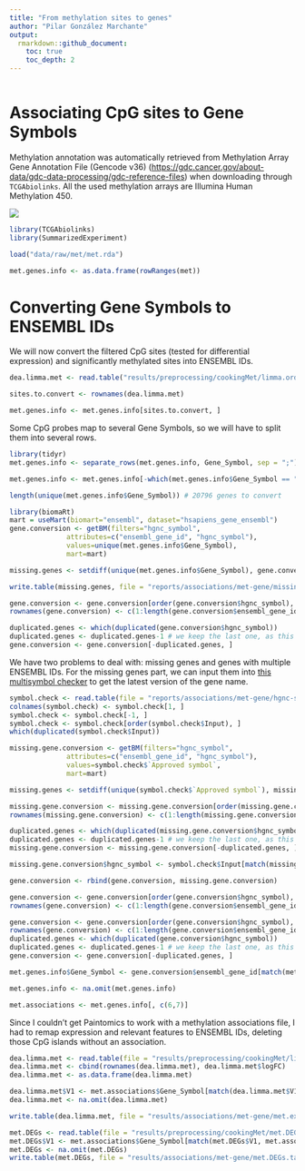 ```yaml
---
title: "From methylation sites to genes"
author: "Pilar González Marchante"
output: 
  rmarkdown::github_document:
    toc: true
    toc_depth: 2
---
```


```r
```

# Associating CpG sites to Gene Symbols

Methylation annotation was automatically retrieved from Methylation Array Gene Annotation File (Gencode v36) (<https://gdc.cancer.gov/about-data/gdc-data-processing/gdc-reference-files>) when downloading through `TCGAbiolinks`. All the used methylation arrays are Illumina Human Methylation 450.

![](met.genes.info.png)

```r
library(TCGAbiolinks)
library(SummarizedExperiment)

load("data/raw/met/met.rda")

met.genes.info <- as.data.frame(rowRanges(met))
```

# Converting Gene Symbols to ENSEMBL IDs

We will now convert the filtered CpG sites (tested for differential expression) and significantly methylated sites into ENSEMBL IDs.

```r
dea.limma.met <- read.table("results/preprocessing/cookingMet/limma.ordered.tsv")

sites.to.convert <- rownames(dea.limma.met)

met.genes.info <- met.genes.info[sites.to.convert, ]
```

Some CpG probes map to several Gene Symbols, so we will have to split them into several rows.

```r
library(tidyr)
met.genes.info <- separate_rows(met.genes.info, Gene_Symbol, sep = ";")

met.genes.info <- met.genes.info[-which(met.genes.info$Gene_Symbol == ""), ]
```

```r
length(unique(met.genes.info$Gene_Symbol)) # 20796 genes to convert

library(biomaRt)
mart = useMart(biomart="ensembl", dataset="hsapiens_gene_ensembl")
gene.conversion <- getBM(filters="hgnc_symbol",
              attributes=c("ensembl_gene_id", "hgnc_symbol"), 
              values=unique(met.genes.info$Gene_Symbol),
              mart=mart)

missing.genes <- setdiff(unique(met.genes.info$Gene_Symbol), gene.conversion$hgnc_symbol) # 3360

write.table(missing.genes, file = "reports/associations/met-gene/missing.genes.to.convert.txt", quote = FALSE, col.names = FALSE, row.names = FALSE)

gene.conversion <- gene.conversion[order(gene.conversion$hgnc_symbol), ]
rownames(gene.conversion) <- c(1:length(gene.conversion$ensembl_gene_id))

duplicated.genes <- which(duplicated(gene.conversion$hgnc_symbol))
duplicated.genes <- duplicated.genes-1 # we keep the last one, as this is the main sequence as opposed to alternative sequences (haplotypes/patches)
gene.conversion <- gene.conversion[-duplicated.genes, ]
```

We have two problems to deal with: missing genes and genes with multiple ENSEMBL IDs. For the missing genes part, we can input them into [this multisymbol checker](https://www.genenames.org/tools/multi-symbol-checker/) to get the latest version of the gene name.

```r
symbol.check <- read.table(file = "reports/associations/met-gene/hgnc-symbol-check.csv", sep = ",")
colnames(symbol.check) <- symbol.check[1, ]
symbol.check <- symbol.check[-1, ]
symbol.check <- symbol.check[order(symbol.check$Input), ]
which(duplicated(symbol.check$Input))

missing.gene.conversion <- getBM(filters="hgnc_symbol",
              attributes=c("ensembl_gene_id", "hgnc_symbol"), 
              values=symbol.check$`Approved symbol`,
              mart=mart)

missing.genes <- setdiff(unique(symbol.check$`Approved symbol`), missing.gene.conversion$hgnc_symbol) # 116

missing.gene.conversion <- missing.gene.conversion[order(missing.gene.conversion$hgnc_symbol), ]
rownames(missing.gene.conversion) <- c(1:length(missing.gene.conversion$ensembl_gene_id))

duplicated.genes <- which(duplicated(missing.gene.conversion$hgnc_symbol))
duplicated.genes <- duplicated.genes-1 # we keep the last one, as this is the main sequence as opposed to alternative sequences (haplotypes/patches)
missing.gene.conversion <- missing.gene.conversion[-duplicated.genes, ]

missing.gene.conversion$hgnc_symbol <- symbol.check$Input[match(missing.gene.conversion$hgnc_symbol, symbol.check$`Approved symbol`)] # replace new names by old names, so that it finds them in the associations

gene.conversion <- rbind(gene.conversion, missing.gene.conversion)

gene.conversion <- gene.conversion[order(gene.conversion$hgnc_symbol), ]
rownames(gene.conversion) <- c(1:length(gene.conversion$ensembl_gene_id))

gene.conversion <- gene.conversion[order(gene.conversion$hgnc_symbol), ]
rownames(gene.conversion) <- c(1:length(gene.conversion$ensembl_gene_id))
duplicated.genes <- which(duplicated(gene.conversion$hgnc_symbol))
duplicated.genes <- duplicated.genes-1 # we keep the last one, as this is the main sequence as opposed to alternative sequences (haplotypes/patches)
gene.conversion <- gene.conversion[-duplicated.genes, ]

met.genes.info$Gene_Symbol <- gene.conversion$ensembl_gene_id[match(met.genes.info$Gene_Symbol, gene.conversion$hgnc_symbol)]

met.genes.info <- na.omit(met.genes.info)

met.associations <- met.genes.info[, c(6,7)]
```

Since I couldn't get Paintomics to work with a methylation associations file, I had to remap expression and relevant features to ENSEMBL IDs, deleting those CpG islands without an association.

```r
dea.limma.met <- read.table(file = "results/preprocessing/cookingMet/limma.ordered.tsv")
dea.limma.met <- cbind(rownames(dea.limma.met), dea.limma.met$logFC)
dea.limma.met <- as.data.frame(dea.limma.met)

dea.limma.met$V1 <- met.associations$Gene_Symbol[match(dea.limma.met$V1, met.associations$probeID)]
dea.limma.met <- na.omit(dea.limma.met)

write.table(dea.limma.met, file = "results/associations/met-gene/met.expression.tab", sep = "\t", quote = FALSE, row.names = FALSE, col.names = FALSE)
```

```r
met.DEGs <- read.table(file = "results/preprocessing/cookingMet/met.DEGs.txt")
met.DEGs$V1 <- met.associations$Gene_Symbol[match(met.DEGs$V1, met.associations$probeID)]
met.DEGs <- na.omit(met.DEGs)
write.table(met.DEGs, file = "results/associations/met-gene/met.DEGs.tab", sep = "\t", quote = FALSE, row.names = FALSE, col.names = FALSE)
```

